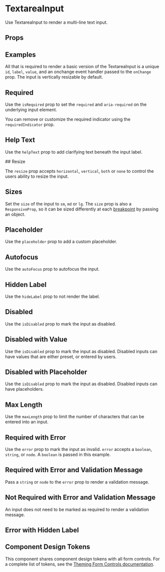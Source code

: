 
<Meta of={Stories} />

# TextareaInput

Use TextareaInput to render a multi-line text input.

<Canvas isExpanded of={Stories.Basic}/>

## Props

<ArgsTable of={TextareaInput} />

## Examples

All that is required to render a basic version of the TextareaInput is a unique `id`, `label`, `value`, and an onchange event handler passed to the `onChange` prop.
The input is vertically resizable by default.

<Canvas of={Stories.Default}/>

## Required

Use the `isRequired` prop to set the `required` and `aria-required` on the underlying input element.

<Canvas of={Stories.Required}/>

You can remove or customize the required indicator using the `requiredIndicator` prop.

<Canvas of={Stories.CustomRequiredIndicator}/>

## Help Text

Use the `helpText` prop to add clarifying text beneath the input label.

<Canvas of={Stories.HelpText}/>
## Resize

The `resize` prop accepts `horizontal`, `vertical`, `both` or `none` to control the users ability to resize the input.

<Canvas of={Stories.Resize}/>

## Sizes

Set the `size` of the input to `sm`, `md` or `lg`. The `size` prop is also a `ResponsiveProp`, so it can be sized differently at each [breakpoint](?path=/docs/design-tokens-design-tokens--page#breakpoints) by passing an object.

<Canvas of={Stories.Sizes}/>

## Placeholder

Use the `placeholder` prop to add a custom placeholder.

<Canvas of={Stories.Placeholder}/>

## Autofocus

Use the `autoFocus` prop to autofocus the input.

<Canvas of={Stories.Autofocus}/>

## Hidden Label

Use the `hideLabel` prop to not render the label.

<Canvas of={Stories.HiddenLabel}/>

## Disabled

Use the `isDisabled` prop to mark the input as disabled.

<Canvas of={Stories.Disabled}/>

## Disabled with Value

Use the `isDisabled` prop to mark the input as disabled. Disabled inputs can have values that are either preset, or entered by users.

<Canvas of={Stories.DisabledWithValue}/>

## Disabled with Placeholder

Use the `isDisabled` prop to mark the input as disabled. Disabled inputs can have placeholders.

<Canvas of={Stories.DisabledWithPlaceholder}/>

## Max Length

Use the `maxLength` prop to limit the number of characters that can be entered into an input.

<Canvas of={Stories.MaxLength}/>

## Required with Error

Use the `error` prop to mark the input as invalid. `error` accepts a `boolean`, `string`, or `node`. A `boolean` is passed in this example.

<Canvas of={Stories.RequiredWithError}/>

## Required with Error and Validation Message

Pass a `string` or `node` to the `error` prop to render a validation message.

<Canvas of={Stories.RequiredWithErrorAndValidationMessage}/>

## Not Required with Error and Validation Message

An input does not need to be marked as required to render a validation message.

<Canvas of={Stories.NotRequiredWithErrorAndValidationMessage}/>

## Error with Hidden Label

<Canvas of={Stories.ErrorWithHiddenLabel}/>

## Component Design Tokens

This component shares component design tokens with all form controls. For a complete list of tokens, see the [Theming Form Controls documentation](/docs/theming-form-controls--custom-theme-form).
